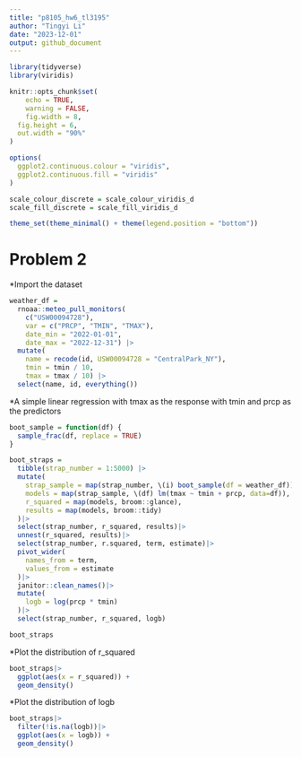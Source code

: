 ```yaml
---
title: "p8105_hw6_tl3195"
author: "Tingyi Li"
date: "2023-12-01"
output: github_document
---
```


```r
library(tidyverse)
library(viridis)

knitr::opts_chunk$set(
	echo = TRUE,
	warning = FALSE,
	fig.width = 8, 
  fig.height = 6,
  out.width = "90%"
)

options(
  ggplot2.continuous.colour = "viridis",
  ggplot2.continuous.fill = "viridis"
)

scale_colour_discrete = scale_colour_viridis_d
scale_fill_discrete = scale_fill_viridis_d

theme_set(theme_minimal() + theme(legend.position = "bottom"))
```

# Problem 2

*Import the dataset 
```r
weather_df = 
  rnoaa::meteo_pull_monitors(
    c("USW00094728"),
    var = c("PRCP", "TMIN", "TMAX"), 
    date_min = "2022-01-01",
    date_max = "2022-12-31") |>
  mutate(
    name = recode(id, USW00094728 = "CentralPark_NY"),
    tmin = tmin / 10,
    tmax = tmax / 10) |>
  select(name, id, everything())
```

*A simple linear regression with tmax as the response with tmin and prcp as the predictors
```r
boot_sample = function(df) {
  sample_frac(df, replace = TRUE)
}

boot_straps = 
  tibble(strap_number = 1:5000) |> 
  mutate(
    strap_sample = map(strap_number, \(i) boot_sample(df = weather_df)),
    models = map(strap_sample, \(df) lm(tmax ~ tmin + prcp, data=df)),
    r_squared = map(models, broom::glance),
    results = map(models, broom::tidy)
  )|>
  select(strap_number, r_squared, results)|>
  unnest(r_squared, results)|>
  select(strap_number, r.squared, term, estimate)|>
  pivot_wider(
    names_from = term,
    values_from = estimate
  )|>
  janitor::clean_names()|>
  mutate(
    logb = log(prcp * tmin)
  )|>
  select(strap_number, r_squared, logb)

boot_straps

```

*Plot the distribution of r_squared
```r
boot_straps|>
  ggplot(aes(x = r_squared)) +
  geom_density()
```

*Plot the distribution of logb
```r
boot_straps|>
  filter(!is.na(logb))|>
  ggplot(aes(x = logb)) +
  geom_density()
```

